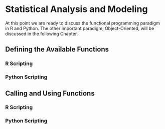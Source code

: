 # Statistical Analysis and Modeling

At this point we are ready to discuss the functional programming paradigm in R and Python. The other important paradigm, Object-Oriented, will be discussed in the following Chapter.

\index{statistical analysis} \index{stochastic models}

## Defining the Available Functions

### R Scripting


### Python Scripting


## Calling and Using Functions

### R Scripting


### Python Scripting
